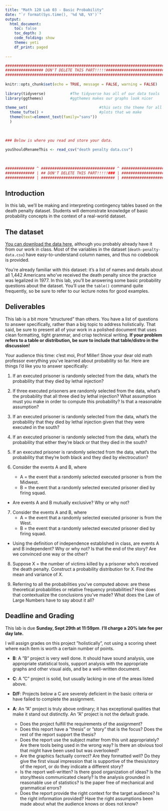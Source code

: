 ```yaml
---
title: "Math 120 Lab 03 - Basic Probability"
date: "`r format(Sys.time(), '%d %B, %Y')`"
output: 
  html_document:
    toc: false
    toc_depth: 3
    code_folding: show
    theme: yeti
    df_print: paged
  
---
```


```r
###########################################################################
################# DON'T DELETE THIS PART!!!!!##############################
###########################################################################
                                                                          #
knitr::opts_chunk$set(echo = TRUE, message = FALSE, warning = FALSE)      #
                                                                          #
library(tidyverse)           #The tidyverse has all of our data tools     #
library(ggthemes)            #ggthemes makes our graphs look nicer        #
                                                                          # 
theme_set(                                #this sets the theme for all    #
  theme_tufte() +                         #plots that we make             #
  theme(text=element_text(family="sans"))                                 #
  )                                                                       #
                                                                          #
                                                                          #
                                                                          #
### Below is where you read and store your data.                          #
                                                                          #
youShouldRenameThis <- read_csv("death penalty data.csv")
                                                                          #
                                                                          #
                                                                          #
############# ^ ################################# ^ #######################
############# | ## DON'T DELETE THIS PART!!!!!### | #######################
############# | ################################# | #######################
```



## Introduction

In this lab, we'll be making and interpreting contingency tables based on the death penalty dataset.  Students will demonstrate knowledge of basic probability concepts in the context of a real-world dataset.  

## The dataset

[You can download the data here](https://millera2.github.io/Data/death-penalty-data.csv), although you probably already have it from our work in class.  Most of the variables in the dataset (`death-penalty-data.csv`) have easy-to-understand column names, and thus no codebook is provided.

You're already familiar with this dataset:  it's a list of names and details about all 1,442 Americans who've received the death penalty since the practice was legalized in 1977.  In this lab, you'll be answering some basic probability questions about the dataset.  You'll use the `table()` command quite frequently, so be sure to refer to our lecture notes for good examples.


## Deliverables

This lab is a bit more "structured" than others.  You have a list of questions to answer specifically, rather than a big topic to address holistically.  That said, be sure to present all of your work in a polished document that uses clean formatting, tight grammar, and crisp technical writing.  **If your problem refers to a table or distribution, be sure to include that table/distro in the discussion!**

Your audience this time:  c'est moi, Prof Miller!  Show your dear old math professor everything you've learned about probability so far.  Here are things I'd like you to answer specifically:

1) If an executed prisoner is randomly selected from the data, what's the probability that they died by lethal injection?  

2) If three executed prisoners are randomly selected from the data, what's the probability that all three died by lethal injection?  What assumption must you make in order to compute this probability?  Is that a reasonable assumption?

3) If an executed prisoner is randomly selected from the data, what's the probability that they died by lethal injection given that they were executed in the south?  

4) If an executed prisoner is randomly selected from the data, what's the probability that either they're black or that they died in the south?

5) If an executed prisoner is randomly selected from the data, what's the probability that they're both black and they died by electrocution?

6) Consider the events A and B, where
    - A = the event that a randomly selected executed prisoner is from the Midwest.
    - B = the event that a randomly selected executed prisoner died by firing squad.
  - Are events A and B mutually exclusive?  Why or why not?
  
7) Consider the events A and B, where
    - A = the event that a randomly selected executed prisoner is from the West.
    - B = the event that a randomly selected executed prisoner died by firing squad.
  - Using the definition of independence established in class, are events A and B independent?  Why or why not?  Is that the end of the story?  Are we convinced one way or the other?
  
  
  
8) Suppose X = the number of victims killed by a prisoner who's received the death penalty.  Construct a probability distribution for X.  Find the mean and variance of X.

9) Referring to all the probabilities you've computed above: are these theoretical probabilities or relative frequency probabilities?  How does that contextualize the conclusions you've made?  What does the Law of Large Numbers have to say about it all?



## Deadline and Grading

This lab is due **Sunday, Sept 29th at 11:59pm**.   **I'll charge a 20% late fee per day late.**  

I will assign grades on this project ”holistically”, not using a scoring sheet where each item is worth a certain number of points.

- **B**: A ”B” project is very well done. It should have sound analysis, use appropriate statistical tools, support analysis with the appropriate graphs and other visual aids, and be a well-written document.

- **C**: A ”C” project is solid, but usually lacking in one of the areas listed above. 

- **D/F**: Projects below a C are severely deficient in the basic criteria or have failed to complete the assignment.

- **A**: An ”A” project is truly above ordinary; it has exceptional qualities that make it stand out distinctly. An ”A” project is not the default grade.
  - Does the project fulfill the requirements of the assignment?
  - Does this report have a ”thesis” or ”story” that is the focus? Does the rest of the report support the thesis?
  - Does the report use the subject matter from this unit appropriately? Are there tools being used in the wrong way? Is there an obvious tool that might have been used but was overlooked?
  - Are the graphics factually correct? Are they formatted well? Do they give the first visual impression that is supportive of the thesis/story of the report, or do they indicate a different story?
  - Is the report well-written? Is there good organization of ideas? Is the story/thesis communicated clearly? Is the analysis grounded in reasonable use of statistics? Is the paper free of mechanical and grammatical errors?
  - Does the report provide the right context for the target audience? Is the right information provided? Have the right assumptions been made about what the audience knows or does not know?
  
  
  
  
  
  
  
  
